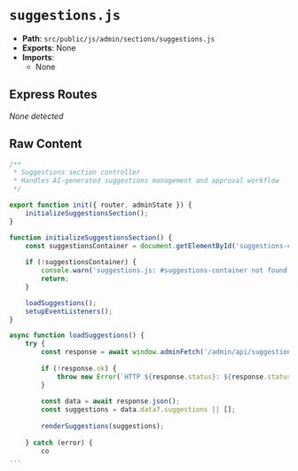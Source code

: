 # `suggestions.js`

- **Path**: `src/public/js/admin/sections/suggestions.js`
- **Exports**: None
- **Imports**:
  - None

## Express Routes
_None detected_

## Raw Content

```js
/**
 * Suggestions section controller
 * Handles AI-generated suggestions management and approval workflow
 */

export function init({ router, adminState }) {
    initializeSuggestionsSection();
}

function initializeSuggestionsSection() {
    const suggestionsContainer = document.getElementById('suggestions-container');
    
    if (!suggestionsContainer) {
        console.warn('suggestions.js: #suggestions-container not found - section may not be loaded yet');
        return;
    }

    loadSuggestions();
    setupEventListeners();
}

async function loadSuggestions() {
    try {
        const response = await window.adminFetch('/admin/api/suggestions/pending');
        
        if (!response.ok) {
            throw new Error(`HTTP ${response.status}: ${response.statusText}`);
        }
        
        const data = await response.json();
        const suggestions = data.data?.suggestions || [];
        
        renderSuggestions(suggestions);
        
    } catch (error) {
        co
...
```
